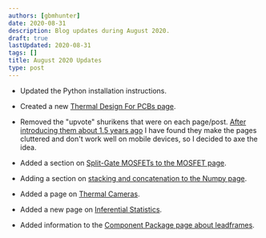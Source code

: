 ```yaml
---
authors: [gbmhunter]
date: 2020-08-31
description: Blog updates during August 2020.
draft: true
lastUpdated: 2020-08-31
tags: []
title: August 2020 Updates
type: post
---
```


* Updated the Python installation instructions.

* Created a new [Thermal Design For PCBs page](/pcb-design/thermal-design-for-pcbs).

* Removed the "upvote" shurikens that were on each page/post. [After introducing them about 1.5 years ago](/updates/2019/03-10-adding-shurikens) I have found they make the pages cluttered and don't work well on mobile devices, so I decided to axe the idea.

* Added a section on [Split-Gate MOSFETs to the MOSFET page](/electronics/components/transistors/mosfets#split-gate-mosfets).

* Adding a section on [stacking and concatenation to the Numpy page](/programming/languages/python/numpy).

* Added a page on [Thermal Cameras](/).

* Added a new page on [Inferential Statistics](/mathematics/statistics/inferential-statistics).

* Added information to the [Component Package page about leadframes](/pcb-design/component-packages#leadframes).
